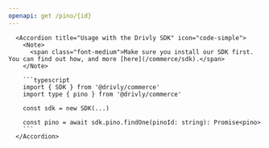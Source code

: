 ```yaml
---
openapi: get /pino/{id}
---
```


      <Accordion title="Usage with the Drivly SDK" icon="code-simple">
        <Note>
          <span class="font-medium">Make sure you install our SDK first. You can find out how, and more [here](/commerce/sdk).</span>
        </Note>

        ```typescript
        import { SDK } from '@drivly/commerce'
        import type { pino } from '@drivly/commerce'

        const sdk = new SDK(...)

        const pino = await sdk.pino.findOne(pinoId: string): Promise<pino>
        ```
      </Accordion>
